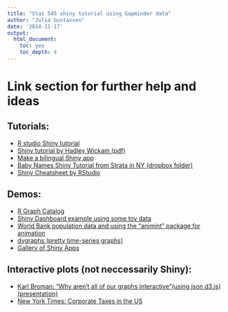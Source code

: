 ```yaml
---
title: "Stat 545 shiny tutorial using Gapminder data"
author: "Julia Gustavsen"
date: '2014-11-17'
output:
  html_document:
    toc: yes
    toc_depth: 4
---
```


# Link section for further help and ideas 

## Tutorials:

* [R studio Shiny tutorial](http://shiny.rstudio.com/tutorial/)
* [Shiny tutorial by Hadley Wickam (pdf)](https://www.dropbox.com/sh/lk88vl1i4s1cfx0/AAC4Q1IMtal6wYCbLciFTP2Za/shiny/shiny-slides.pdf?dl=0)
* [Make a bilingual Shiny app](http://withr.me/blog/2014/10/17/design-a-bilingual-shiny-application/)
* [Baby Names Shiny Tutorial from Strata in NY (dropbox folder)](https://www.dropbox.com/sh/lk88vl1i4s1cfx0/AABnkGh6XitTe6Al0QVXdUfca/shiny?dl=0)
* [Shiny Cheatsheet by RStudio](http://shiny.rstudio.com/articles/cheatsheet.html)

## Demos:
* [R Graph Catalog](http://shinyapps.stat.ubc.ca/r-graph-catalog/)
* [Shiny Dashboard example using some toy data](http://glimmer.rstudio.com/reinholdsson/shiny-dashboard/)
* [World Bank population data and using the "animint" package for animation](https://cpsievert.shinyapps.io/animintRmarkdown/)
* [dygraphs (pretty time-series graphs)](http://rstudio.github.io/dygraphs/)
* [Gallery of Shiny Apps](http://www.showmeshiny.com/)

## Interactive plots (not neccessarily Shiny):
* [Karl Broman: "Why aren't all of our graphs interactive"(using json d3.js) (presentation)](https://www.biostat.wisc.edu/~kbroman/presentations/InteractiveGraphs3/)
* [New York Times: Corporate Taxes in the US](http://www.nytimes.com/interactive/2013/05/25/sunday-review/corporate-taxes.html?smid=pl-share)
